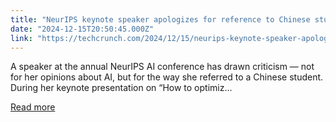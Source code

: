 ```yaml
---
title: "NeurIPS keynote speaker apologizes for reference to Chinese student"
date: "2024-12-15T20:50:45.000Z"
link: "https://techcrunch.com/2024/12/15/neurips-keynote-speaker-apologizes-for-reference-to-chinese-student/"
---
```


A speaker at the annual NeurIPS AI conference has drawn criticism — not for her opinions about AI, but for the way she referred to a Chinese student. During her keynote presentation on “How to optimiz...

[Read more](https://techcrunch.com/2024/12/15/neurips-keynote-speaker-apologizes-for-reference-to-chinese-student/)

